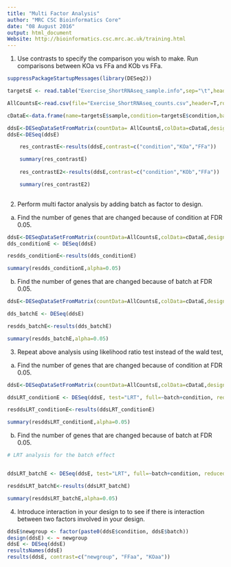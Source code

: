 ```yaml
---
title: "Multi Factor Analysis"
author: "MRC CSC Bioinformatics Core"
date: "08 August 2016"
output: html_document
Website: http://bioinformatics.csc.mrc.ac.uk/training.html
---
```


1. Use contrasts to specify the comparison you wish to make. Run comparisons between KOa vs FFa and KOb vs FFa. 

```r

suppressPackageStartupMessages(library(DESeq2))

targetsE <- read.table("Exercise_ShortRNAseq_sample.info",sep="\t",header=TRUE)

AllCountsE<-read.csv(file="Exercise_ShortRNAseq_counts.csv",header=T,row.names=1)

cDataE<-data.frame(name=targetsE$sample,condition=targetsE$condition,batch=targetsE$batch)

ddsE<-DESeqDataSetFromMatrix(countData= AllCountsE,colData=cDataE,design=~batch+condition)
ddsE<-DESeq(ddsE)

```


```r
 
    res_contrastE<-results(ddsE,contrast=c("condition","KOa","FFa")) 

    summary(res_contrastE)
    
    res_contrastE2<-results(ddsE,contrast=c("condition","KOb","FFa")) 

    summary(res_contrastE2)
      
```

2. Perform multi factor analysis by adding batch as factor to design.


a) Find the number of genes that are changed because of condition at FDR 0.05.

```r

ddsE<-DESeqDataSetFromMatrix(countData=AllCountsE,colData=cDataE,design=~batch+condition)
dds_conditionE <- DESeq(ddsE)

resdds_conditionE<-results(dds_conditionE)

summary(resdds_conditionE,alpha=0.05)

```

b) Find the number of genes that are changed because of batch at FDR 0.05.

```r


ddsE<-DESeqDataSetFromMatrix(countData=AllCountsE,colData=cDataE,design=~condition+batch)

dds_batchE <- DESeq(ddsE)

resdds_batchE<-results(dds_batchE)

summary(resdds_batchE,alpha=0.05)

```

3. Repeat above analysis using likelihood ratio test instead of the wald test,

a) Find the number of genes that are changed because of condition at FDR 0.05.




```r

ddsE<-DESeqDataSetFromMatrix(countData=AllCountsE,colData=cDataE,design=~batch+condition)

ddsLRT_conditionE <- DESeq(ddsE, test="LRT", full=~batch+condition, reduced=~batch)

resddsLRT_conditionE<-results(ddsLRT_conditionE)

summary(resddsLRT_conditionE,alpha=0.05)

```

b) Find the number of genes that are changed because of batch at FDR 0.05.

```r

# LRT analysis for the batch effect


ddsLRT_batchE <- DESeq(ddsE, test="LRT", full=~batch+condition, reduced=~condition)

resddsLRT_batchE<-results(ddsLRT_batchE)

summary(resddsLRT_batchE,alpha=0.05)

```

4. Introduce interaction in your design to to see if there is interaction between two factors involved in your design.

```r

ddsE$newgroup <- factor(paste0(ddsE$condition, ddsE$batch))
design(ddsE) <- ~ newgroup
ddsE <- DESeq(ddsE)
resultsNames(ddsE)
results(ddsE, contrast=c("newgroup", "FFaa", "KOaa"))

```








